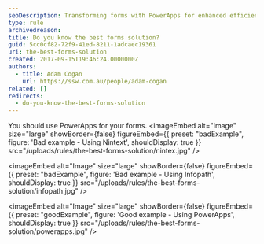 ```yaml
---
seoDescription: Transforming forms with PowerApps for enhanced efficiency and flexibility.
type: rule
archivedreason:
title: Do you know the best forms solution?
guid: 5cc0cf82-72f9-41ed-8211-1adcaec19361
uri: the-best-forms-solution
created: 2017-09-15T19:46:24.0000000Z
authors:
  - title: Adam Cogan
    url: https://ssw.com.au/people/adam-cogan
related: []
redirects:
  - do-you-know-the-best-forms-solution
---
```


You should use PowerApps for your forms.
<imageEmbed
  alt="Image"
  size="large"
  showBorder={false}
  figureEmbed={{
    preset: "badExample",
    figure: 'Bad example - Using Nintext',
    shouldDisplay: true
  }}
  src="/uploads/rules/the-best-forms-solution/nintex.jpg"
/>

<imageEmbed
  alt="Image"
  size="large"
  showBorder={false}
  figureEmbed={{
    preset: "badExample",
    figure: 'Bad example - Using Infopath',
    shouldDisplay: true
  }}
  src="/uploads/rules/the-best-forms-solution/infopath.jpg"
/>

<imageEmbed
  alt="Image"
  size="large"
  showBorder={false}
  figureEmbed={{
    preset: "goodExample",
    figure: 'Good example - Using PowerApps',
    shouldDisplay: true
  }}
  src="/uploads/rules/the-best-forms-solution/powerapps.jpg"
/>